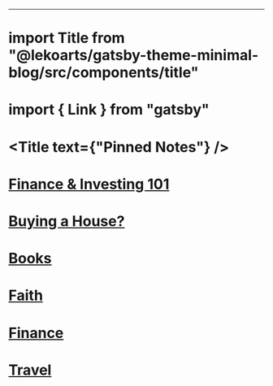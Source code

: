 ---

# import Title from "@lekoarts/gatsby-theme-minimal-blog/src/components/title"
# import { Link } from "gatsby"

# <Title text={"Pinned Notes"} />

# [Finance & Investing 101](/finance/101)

# [Buying a House?](/finance/buying-a-house)

# [Books](/tags/books)

# [Faith](/tags/faith)

# [Finance](/tags/finance)

# [Travel](/tags/travel)
